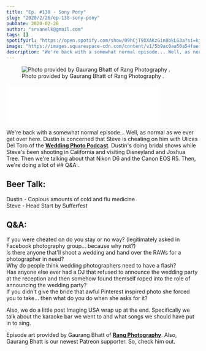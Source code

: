 ```yaml
---
title: "Ep. #138 - Sony Pony"
slug: "2020/2/26/ep-138-sony-pony"
pubDate: 2020-02-26
author: "srvanelk@gmail.com"
tags: []
spotifyUrl: "https://open.spotify.com/show/09hCjT9XXAKzGin8bkLG3a?si=kjRZvQ1JTb6Ov3HVzSSlWA"
image: "https://images.squarespace-cdn.com/content/v1/5b9ac0aa50a54faef024c950/1582753538117-VEZNQBZ3GR849W6CZN1S/Guarang+Bhatt+-+1.jpg?format=original"
description: "We're back with a somewhat normal episode... Well, as normal as we ever get over here. Dustin is concerned that Steve is cheating on him with Ulices Del Toro of the Wedding Photo Podcast. Dustin's doing bridal shows while Steve's been shooting in California and visiting Disneyland and Joshua Tree. Then we're talking about that Nikon D6 and the Canon EOS R5. Then, we're doing a lot of Q&A."
---
```


<figure>
  <img src="https://images.squarespace-cdn.com/content/v1/5b9ac0aa50a54faef024c950/1582753538117-VEZNQBZ3GR849W6CZN1S/Guarang+Bhatt+-+1.jpg?format=original" alt=" Photo provided by Gaurang Bhatt of   Rang Photography   .  " />
  <figcaption>Photo provided by Gaurang Bhatt of   Rang Photography   .</figcaption>
</figure>
<iframe class="embedly-embed" src="//cdn.embedly.com/widgets/media.html?src=https%3A%2F%2Fanchor.fm%2Fweddingphotohangover%2Fembed%2Fepisodes%2FEp--138---Sony-Pony-eb3eg0&display_name=Anchor+FM+Inc.&url=https%3A%2F%2Fanchor.fm%2Fweddingphotohangover%2Fepisodes%2FEp--138---Sony-Pony-eb3eg0&image=https%3A%2F%2Fd3t3ozftmdmh3i.cloudfront.net%2Fproduction%2Fpodcast_uploaded_episode400%2F805714%2F805714-1582752666062-41dbdff949759.jpg&key=61d05c9d54e8455ea7a9677c366be814&type=text%2Fhtml&schema=anchor&wmode=opaque" width="400" height="102" scrolling="no" title="Anchor FM Inc. embed" frameborder="0" allow="autoplay; fullscreen" allowfullscreen="true"></iframe>

We're back with a somewhat normal episode... Well, as normal as we ever get over here. Dustin is concerned that Steve is cheating on him with Ulices Del Toro of the [**Wedding Photo Podcast**](http://www.deltorophoto.com/podcast). Dustin's doing bridal shows while Steve's been shooting in California and visiting Disneyland and Joshua Tree. Then we're talking about that Nikon D6 and the Canon EOS R5. Then, we're doing a lot of ## Q&A:.

## Beer Talk:  
Dustin - Copious amounts of cold and flu medicine  
Steve - Head Start by Sufferfest

## Q&A:  
If you were cheated on do you stay or no way? (legitimately asked in Facebook photography group... because why not?)  
Is there anyone that'll shoot a wedding and hand over the RAWs for a photographer in need?  
Why do people think wedding photographers need to have a flash?  
Has anyone else ever had a DJ that refused to announce the wedding party at the reception and then somehow found themself roped into the role of announcing the wedding party?  
If you didn't give the bride that awful Pinterest inspired photo she forced you to take... then what do you do when she asks for it?

Also, we do a little post Imaging USA wrap up at the end. Specifically we talk about the karaoke bar we went to and what songs we should have put in to sing.

Episode art provided by Gaurang Bhatt of [**Rang Photography**](https://www.rangphotography.com/). Also, Gaurang Bhatt is our newest Patreon supporter. So, check him out.
